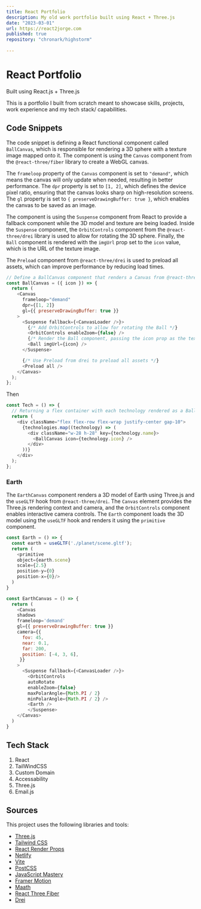 ```yaml
---
title: React Portfolio
description: My old work portfolio built using React + Three.js
date: "2023-03-01"
url: https://react2jorge.com
published: true
repository: "chronark/highstorm"
  
---
```

# React Portfolio

Built using React.js + Three.js


This is a portfolio I built from scratch meant to showcase skills, projects, work experience and my tech stack/ capabilities.

## Code Snippets

The code snippet is defining a React functional component called `BallCanvas`, which is responsible for rendering a 3D sphere with a texture image mapped onto it. The component is using the `Canvas` component from the `@react-three/fiber` library to create a WebGL canvas.

The `frameloop` property of the `Canvas` component is set to `"demand"`, which means the canvas will only update when needed, resulting in better performance. The `dpr` property is set to `[1, 2]`, which defines the device pixel ratio, ensuring that the canvas looks sharp on high-resolution screens. The `gl` property is set to `{ preserveDrawingBuffer: true }`, which enables the canvas to be saved as an image.

The component is using the `Suspense` component from React to provide a fallback component while the 3D model and texture are being loaded. Inside the `Suspense` component, the `OrbitControls` component from the `@react-three/drei` library is used to allow for rotating the 3D sphere. Finally, the `Ball` component is rendered with the `imgUrl` prop set to the `icon` value, which is the URL of the texture image.

The `Preload` component from `@react-three/drei` is used to preload all assets, which can improve performance by reducing load times.

```js
// Define a BallCanvas component that renders a Canvas from @react-three/fiber
const BallCanvas = ({ icon }) => {
  return (
    <Canvas
      frameloop="demand"
      dpr={[1, 2]}
      gl={{ preserveDrawingBuffer: true }}
    >
      <Suspense fallback={<CanvasLoader />}>
        {/* Add OrbitControls to allow for rotating the Ball */}
        <OrbitControls enableZoom={false} />
        {/* Render the Ball component, passing the icon prop as the texture URL */}
        <Ball imgUrl={icon} />
      </Suspense>

      {/* Use Preload from drei to preload all assets */}
      <Preload all />
    </Canvas>
  );
};
```
Then

```js
const Tech = () => {
  // Returning a flex container with each technology rendered as a BallCanvas component
  return (
    <div className="flex flex-row flex-wrap justify-center gap-10">
      {technologies.map((technology) => (
        <div className="w-28 h-28" key={technology.name}>
          <BallCanvas icon={technology.icon} />
        </div>
      ))}
    </div>
  );
};
```

### Earth
The `EarthCanvas` component renders a 3D model of Earth using Three.js and the `useGLTF` hook from `@react-three/drei`. The `Canvas` element provides the Three.js rendering context and camera, and the `OrbitControls` component enables interactive camera controls. The `Earth` component loads the 3D model using the `useGLTF` hook and renders it using the `primitive` component.
```js
const Earth = () => {
  const earth = useGLTF('./planet/scene.gltf');
  return (
    <primitive 
    object={earth.scene}
    scale={2.5}
    position-y={0}
    position-x={0}/>
  )
}

const EarthCanvas = () => {
  return (
    <Canvas
    shadows
    frameloop='demand'
    gl={{ preserveDrawingBuffer: true }}
    camera={{
      fov: 45,
      near: 0.1,
      far: 200,
      position: [-4, 3, 6],
     }}
    >
      <Suspense fallback={<CanvasLoader />}>
        <OrbitControls 
        autoRotate
        enableZoom={false}
        maxPolarAngle={Math.PI / 2}
        minPolarAngle={Math.PI / 2} />
        <Earth />
        </Suspense>
    </Canvas>
  )
}

```
## Tech Stack

1. React
2. TailWindCSS
3. Custom Domain
4. Accessability
5. Three.js
6. Email.js

## Sources

This project uses the following libraries and tools:

- [Three.js](https://threejs.org/)
- [Tailwind CSS](https://tailwindcss.com/docs/installation)
- [React Render Props](https://reactjs.org/docs/render-props.html)
- [Netlify](https://docs.netlify.com/get-started/)
- [Vite](https://vitejs.dev/guide/)
- [PostCSS](https://postcss.org/)
- [JavaScript Mastery](https://www.jsmastery.pro/resources)
- [Framer Motion](https://www.framer.com/motion/?utm_source=motion-readme-docs)
- [Maath](https://www.npmjs.com/package/maath?activeTab=explore)
- [React Three Fiber](https://docs.pmnd.rs/react-three-fiber/getting-started/introduction)
- [Drei](https://github.com/pmndrs/drei)